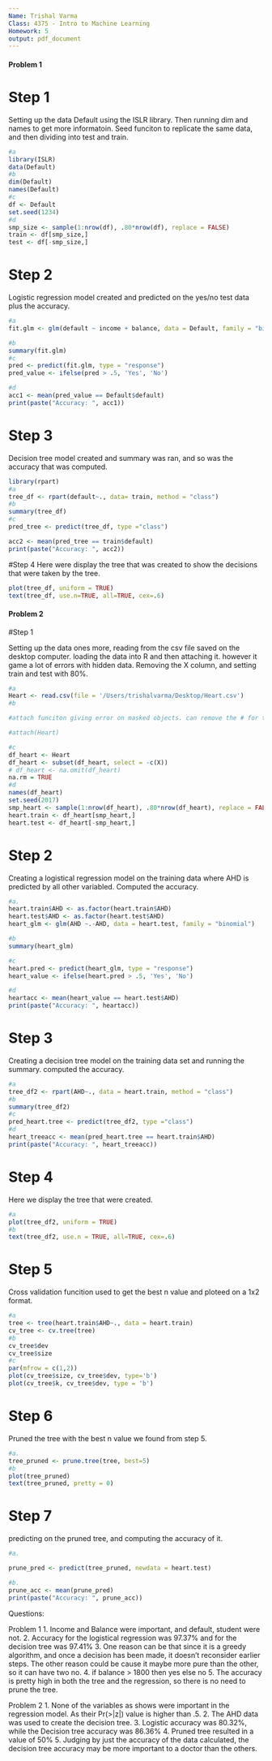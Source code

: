 ```yaml
---
Name: Trishal Varma
Class: 4375 - Intro to Machine Learning
Homework: 5
output: pdf_document
---
```


#### Problem 1 ####

# Step 1 
Setting up the data Default using the ISLR library. Then running dim and names to get more informatoin. 
Seed funciton to replicate the same data, and then dividing into test and train. 
```r
#a
library(ISLR)
data(Default)
#b
dim(Default)
names(Default)
#c
df <- Default
set.seed(1234)
#d
smp_size <- sample(1:nrow(df), .80*nrow(df), replace = FALSE)
train <- df[smp_size,]
test <- df[-smp_size,]

```

# Step 2
Logistic regression model created and predicted on the yes/no test data plus the accuracy. 
```r
#a
fit.glm <- glm(default ~ income + balance, data = Default, family = "binomial")

#b
summary(fit.glm)
#c
pred <- predict(fit.glm, type = "response")
pred_value <- ifelse(pred > .5, 'Yes', 'No')

#d
acc1 <- mean(pred_value == Default$default)
print(paste("Accuracy: ", acc1))

```

# Step 3
Decision tree model created and summary was ran, and so was the accuracy that was computed. 
```r
library(rpart)
#a
tree_df <- rpart(default~., data= train, method = "class")
#b
summary(tree_df)
#c
pred_tree <- predict(tree_df, type ="class")

acc2 <- mean(pred_tree == train$default)
print(paste("Accuracy: ", acc2))
```

#Step 4
Here were display the tree that was created to show the decisions that were taken by the tree. 
```r
plot(tree_df, uniform = TRUE)
text(tree_df, use.n=TRUE, all=TRUE, cex=.6)
```


#### Problem 2 ####

#Step 1 

Setting up the data ones more, reading from the csv file saved on the desktop computer. loading the data into R and then attaching it. however it game a lot of errors with hidden data. Removing the X column, and setting train and test with 80%. 
```r
#a
Heart <- read.csv(file = '/Users/trishalvarma/Desktop/Heart.csv')
#b

#attach funciton giving error on masked objects. can remove the # for testing purposes. 

#attach(Heart) 

#c
df_heart <- Heart
df_heart <- subset(df_heart, select = -c(X))
# df_heart <- na.omit(df_heart)
na.rm = TRUE
#d
names(df_heart)
set.seed(2017)
smp_heart <- sample(1:nrow(df_heart), .80*nrow(df_heart), replace = FALSE)
heart.train <- df_heart[smp_heart,]
heart.test <- df_heart[-smp_heart,]
```

# Step 2 
Creating a logistical regression model on the training data where AHD is predicted by all other variabled. Computed the accuracy. 
```r
#a. 
heart.train$AHD <- as.factor(heart.train$AHD)
heart.test$AHD <- as.factor(heart.test$AHD)
heart_glm <- glm(AHD ~.-AHD, data = heart.test, family = "binomial")

#b
summary(heart_glm)

#c
heart.pred <- predict(heart_glm, type = "response")
heart_value <- ifelse(heart.pred > .5, 'Yes', 'No')

#d
heartacc <- mean(heart_value == heart.test$AHD)
print(paste("Accuracy: ", heartacc))
```

# Step 3
Creating a decision tree model on the training data set and running the summary. 
computed the accuracy. 
```r
#a
tree_df2 <- rpart(AHD~., data = heart.train, method = "class")
#b
summary(tree_df2)
#c
pred_heart.tree <- predict(tree_df2, type ="class")
#d
heart_treeacc <- mean(pred_heart.tree == heart.train$AHD)
print(paste("Accuracy: ", heart_treeacc))
```

# Step 4
Here we display the tree that were created. 
```r
#a
plot(tree_df2, uniform = TRUE)
#b
text(tree_df2, use.n = TRUE, all=TRUE, cex=.6)

```
# Step 5
Cross validation funcition used to get the best n value and ploteed on a 1x2 format. 
```r
#a 
tree <- tree(heart.train$AHD~., data = heart.train)
cv_tree <- cv.tree(tree)
#b
cv_tree$dev
cv_tree$size
#c
par(mfrow = c(1,2))
plot(cv_tree$size, cv_tree$dev, type='b')
plot(cv_tree$k, cv_tree$dev, type = 'b')
```

# Step 6
Pruned the tree with the best n value we found from step 5. 
```r
#a. 
tree_pruned <- prune.tree(tree, best=5)
#b
plot(tree_pruned)
text(tree_pruned, pretty = 0)

```

# Step 7
predicting on the pruned tree, and computing the accuracy of it. 
```r
#a.

prune_pred <- predict(tree_pruned, newdata = heart.test)

#b.
prune_acc <- mean(prune_pred)
print(paste("Accuracy: ", prune_acc))
```

Questions: 

Problem 1 
1. Income and Balance were important, and default, student were not. 
2. Accuracy for the logistical regression was 97.37% and for the decision tree was 97.41% 
3. One reason can be that since it is a greedy algorithm, and once a decision has been made, it doesn't reconsider earlier steps. The other reason could be cause it maybe more pure than the other, so it can have two no. 
4. if balance > 1800
    then yes
    else no 
5. The accuracy is pretty high in both the tree and the regression, so there is no need to prune the tree. 

Problem 2
1. None of the variables as shows were important in the regression model. As their Pr(>|z|) value is higher than .5. 
2. The AHD data was used to create the decision tree. 
3. Logistic accuracy was 80.32%, while the Decision tree accuracy was 86.36% 
4. Pruned tree resulted in a value of 50% 
5. Judging by just the accuracy of the data calculated, the decision tree accuracy may be more important to a doctor than the others. 


